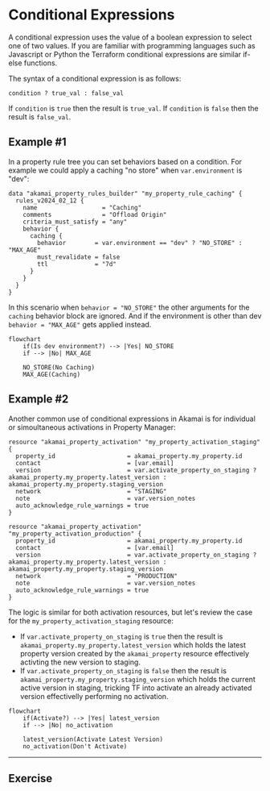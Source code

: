 # Conditional Expressions

A conditional expression uses the value of a boolean expression to select one of two values. 
If you are familiar with programming languages such as Javascript or Python the Terraform conditional expressions are similar if-else functions. 

The syntax of a conditional expression is as follows:
```hcl copy
condition ? true_val : false_val
```
If `condition` is `true` then the result is `true_val`. If `condition` is `false` then the result is `false_val`.

## Example \#1
In a property rule tree you can set behaviors based on a condition. For example we could apply a caching "no store" when `var.environment` is "dev":

```hcl filename="rules.tf" copy {8}
data "akamai_property_rules_builder" "my_property_rule_caching" {
  rules_v2024_02_12 {
    name                  = "Caching"
    comments              = "Offload Origin"
    criteria_must_satisfy = "any"
    behavior {
      caching {
        behavior        = var.environment == "dev" ? "NO_STORE" : "MAX_AGE"
        must_revalidate = false
        ttl             = "7d"
      }
    }
  }
}
```
In this scenario when `behavior = "NO_STORE"` the other arguments for the `caching` behavior block are ignored. And if the environment is other than dev `behavior = "MAX_AGE"` gets applied instead.

```mermaid
flowchart
    if(Is dev environment?) --> |Yes| NO_STORE
    if --> |No| MAX_AGE

    NO_STORE(No Caching)
    MAX_AGE(Caching)
```

## Example \#2
Another common use of conditional expressions in Akamai is for individual or simoultaneous activations in Property Manager:

```hcl filename="main.tf" copy {4, 13}
resource "akamai_property_activation" "my_property_activation_staging" {
  property_id                    = akamai_property.my_property.id
  contact                        = [var.email]
  version                        = var.activate_property_on_staging ? akamai_property.my_property.latest_version : akamai_property.my_property.staging_version
  network                        = "STAGING"
  note                           = var.version_notes
  auto_acknowledge_rule_warnings = true
}

resource "akamai_property_activation" "my_property_activation_production" {
  property_id                    = akamai_property.my_property.id
  contact                        = [var.email]
  version                        = var.activate_property_on_staging ? akamai_property.my_property.latest_version : akamai_property.my_property.staging_version
  network                        = "PRODUCTION"
  note                           = var.version_notes
  auto_acknowledge_rule_warnings = true
}
```
The logic is similar for both activation resources, but let's review the case for the `my_property_activation_staging` resource:

* If `var.activate_property_on_staging` is `true` then the result is `akamai_property.my_property.latest_version` which holds the latest property version created by the `akamai_property` resource effectively activting the new version to staging. 
* If `var.activate_property_on_staging` is `false` then the result is `akamai_property.my_property.staging_version` which holds the current active version in staging, tricking TF into activate an already activated version effectivelly performing no activation. 

```mermaid
flowchart
    if(Activate?) --> |Yes| latest_version
    if --> |No| no_activation

    latest_version(Activate Latest Version)
    no_activation(Don't Activate)
```

---

## Exercise


<ExerciseConditionals />

